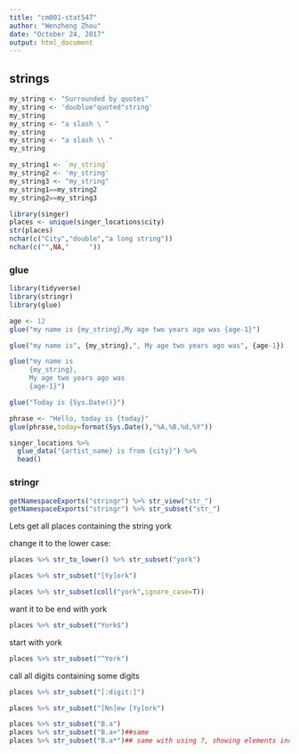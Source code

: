 ```yaml
---
title: "cm001-stat547"
author: "Wenzheng Zhou"
date: "October 24, 2017"
output: html_document
---
```


## strings

```r
my_string <- "Surrounded by quotes"
my_string <- 'doublue"quoted"string'
my_string
my_string <- "a slash \ "
my_string
my_string <- "a slash \\ "
my_string
```

```r
my_string1 <- `my_string`
my_string2 <- 'my_string'
my_string3 <- "my_string"
my_string1==my_string2
my_string2==my_string3
```

```r
library(singer)
places <- unique(singer_locations$city)
str(places)
nchar(c("City","double","a long string"))
nchar(c("",NA,"     "))
```

### glue

```r
library(tidyverse)
library(stringr)
library(glue)
```

```r
age <- 12
glue("my name is {my_string},My age two years ago was {age-1}")
```
```r
glue("my name is", {my_string},", My age two years ago was", {age-1})
```
```r
glue("my name is 
     {my_string},
     My age two years ago was 
     {age-1}")
```

```r
glue("Today is {Sys.Date()}")
```

```r
phrase <- "Hello, today is {today}"
glue(phrase,today=format(Sys.Date(),"%A,%B,%d,%Y"))
```

```r
singer_locations %>% 
  glue_data("{artist_name} is from {city}") %>% 
  head()
```

### stringr

```r
getNamespaceExports("stringr") %>% str_view("str_")
getNamespaceExports("stringr") %>% str_subset("str_")
```

Lets get all places containing the string york

change it to the lower case:
```r
places %>% str_to_lower() %>% str_subset("york")
```

```r
places %>% str_subset("[Yy]ork")
```

```r
places %>% str_subset(coll("york",ignore_case=T))
```

want it to be end with york
```r
places %>% str_subset("York$")
```
start with york
```r
places %>% str_subset("^York")
```

call all digits containing some digits
```r
places %>% str_subset("[:digit:]")
```

```r
places %>% str_subset("[Nn]ew [Yy]ork")
```

```r
places %>% str_subset("B.a")
places %>% str_subset("B.a+")##same
places %>% str_subset("B.a*")## same with using ?, showing elements including only B and B and a both
```

